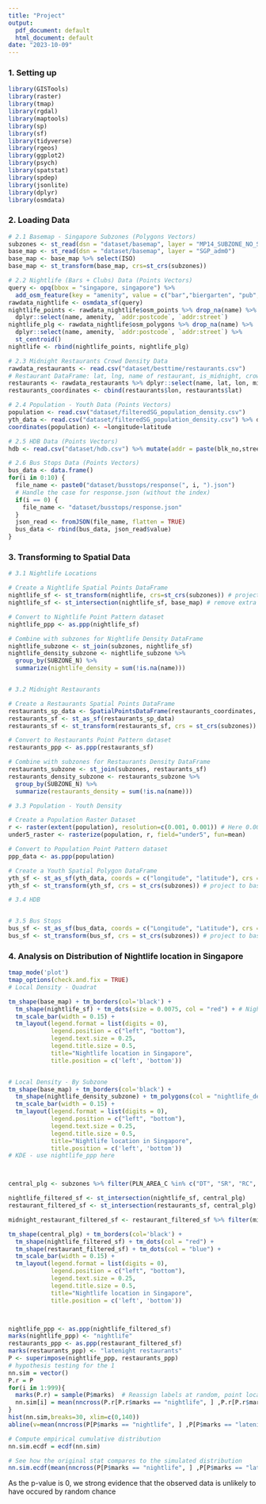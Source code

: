 ```yaml
---
title: "Project"
output:
  pdf_document: default
  html_document: default
date: "2023-10-09"
---
```

### 1. Setting up
```r
library(GISTools)
library(raster)
library(tmap)
library(rgdal) 
library(maptools) 
library(sp)
library(sf)
library(tidyverse)
library(rgeos)
library(ggplot2)
library(psych)
library(spatstat)
library(spdep)
library(jsonlite)
library(dplyr)
library(osmdata)
```

### 2. Loading Data
```r

# 2.1 Basemap - Singapore Subzones (Polygons Vectors)
subzones <- st_read(dsn = "dataset/basemap", layer = "MP14_SUBZONE_NO_SEA_PL")
base_map <- st_read(dsn = "dataset/basemap", layer = "SGP_adm0")
base_map <- base_map %>% select(ISO)
base_map <- st_transform(base_map, crs=st_crs(subzones))

# 2.2 Nightlife (Bars + Clubs) Data (Points Vectors)
query <- opq(bbox = "singapore, singapore") %>% 
  add_osm_feature(key = "amenity", value = c("bar","biergarten", "pub", "nightclub"))
rawdata_nightlife <- osmdata_sf(query)
nightlife_points <- rawdata_nightlife$osm_points %>% drop_na(name) %>%
  dplyr::select(name, amenity, `addr:postcode`, `addr:street`) 
nightlife_plg <- rawdata_nightlife$osm_polygons %>% drop_na(name) %>%
  dplyr::select(name, amenity, `addr:postcode`, `addr:street`) %>%
  st_centroid()
nightlife <- rbind(nightlife_points, nightlife_plg)

# 2.3 Midnight Restaurants Crowd Density Data
rawdata_restaurants <- read.csv("dataset/besttime/restaurants.csv")
# Restaurant DataFrame: lat, lng, name of restaurant, is_midnight, crowd density on fri and sat
restaurants <- rawdata_restaurants %>% dplyr::select(name, lat, lon, midnight_restaurant, fri_cd, sat_cd)
restaurants_coordinates <- cbind(restaurants$lon, restaurants$lat)

# 2.4 Population - Youth Data (Points Vectors)
population <- read.csv("dataset/filteredSG_population_density.csv")
yth_data <- read.csv("dataset/filteredSG_population_density.csv") %>% dplyr::select(longitude, latitude, youth)
coordinates(population) <- ~longitude+latitude

# 2.5 HDB Data (Points Vectors)
hdb <- read.csv("dataset/hdb.csv") %>% mutate(addr = paste(blk_no,street)) %>% dplyr::select(addr,lat,lng)

# 2.6 Bus Stops Data (Points Vectors)
bus_data <- data.frame()
for(i in 0:10) {
  file_name <- paste0("dataset/busstops/response(", i, ").json")
  # Handle the case for response.json (without the index)
  if(i == 0) {
    file_name <- "dataset/busstops/response.json"
  }
  json_read <- fromJSON(file_name, flatten = TRUE)
  bus_data <- rbind(bus_data, json_read$value)
}

```

### 3. Transforming to Spatial Data

```r
# 3.1 Nightlife Locations

# Create a Nightlife Spatial Points DataFrame
nightlife_sf <- st_transform(nightlife, crs=st_crs(subzones)) # project to basemap's CRS
nightlife_sf <- st_intersection(nightlife_sf, base_map) # remove extra points

# Convert to Nightlife Point Pattern dataset
nightlife_ppp <- as.ppp(nightlife_sf)

# Combine with subzones for Nightlife Density DataFrame
nightlife_subzone <- st_join(subzones, nightlife_sf)
nightlife_density_subzone <- nightlife_subzone %>%
  group_by(SUBZONE_N) %>%
  summarize(nightlife_density = sum(!is.na(name)))


# 3.2 Midnight Restaurants

# Create a Restaurants Spatial Points DataFrame
restaurants_sp_data <- SpatialPointsDataFrame(restaurants_coordinates, data = data.frame(restaurants), proj4string = CRS("+proj=longlat +datum=WGS84"))
restaurants_sf <- st_as_sf(restaurants_sp_data)
restaurants_sf <- st_transform(restaurants_sf, crs = st_crs(subzones)) # project to basemap's CRS

# Convert to Restaurants Point Pattern dataset
restaurants_ppp <- as.ppp(restaurants_sf)

# Combine with subzones for Restaurants Density DataFrame
restaurants_subzone <- st_join(subzones, restaurants_sf)
restaurants_density_subzone <- restaurants_subzone %>%
  group_by(SUBZONE_N) %>%
  summarize(restaurants_density = sum(!is.na(name)))

# 3.3 Population - Youth Density

# Create a Population Raster Dataset
r <- raster(extent(population), resolution=c(0.001, 0.001)) # Here 0.001 is an example resolution. Adjust as necessary.
under5_raster <- rasterize(population, r, field="under5", fun=mean)

# Convert to Population Point Pattern dataset
ppp_data <- as.ppp(population)

# Create a Youth Spatial Polygon DataFrame
yth_sf <- st_as_sf(yth_data, coords = c("longitude", "latitude"), crs = 4326)
yth_sf <- st_transform(yth_sf, crs = st_crs(subzones)) # project to basemap's CRS

# 3.4 HDB


# 3.5 Bus Stops
bus_sf <- st_as_sf(bus_data, coords = c("Longitude", "Latitude"), crs = 4326)
bus_sf <- st_transform(bus_sf, crs = st_crs(subzones)) # project to basemap's CRS


```

### 4. Analysis on Distribution of Nightlife location in Singapore
```r
tmap_mode('plot')
tmap_options(check.and.fix = TRUE)
# Local Density - Quadrat

tm_shape(base_map) + tm_borders(col='black') + 
  tm_shape(nightlife_sf) + tm_dots(size = 0.0075, col = "red") + # Nightlife locations
  tm_scale_bar(width = 0.15) +
  tm_layout(legend.format = list(digits = 0),
            legend.position = c("left", "bottom"),
            legend.text.size = 0.25, 
            legend.title.size = 0.5,
            title="Nightlife location in Singapore",
            title.position = c('left', 'bottom'))


# Local Density - By Subzone
tm_shape(base_map) + tm_borders(col='black') + 
  tm_shape(nightlife_density_subzone) + tm_polygons(col = "nightlife_density") + 
  tm_scale_bar(width = 0.15) +
  tm_layout(legend.format = list(digits = 0),
            legend.position = c("left", "bottom"),
            legend.text.size = 0.25, 
            legend.title.size = 0.5,
            title="Nightlife location in Singapore",
            title.position = c('left', 'bottom'))
# KDE - use nightlife_ppp here




```

```r
central_plg <- subzones %>% filter(PLN_AREA_C %in% c("DT", "SR", "RC", "OT") | SUBZONE_N %in% c("LAVENDER"))

nightlife_filtered_sf <- st_intersection(nightlife_sf, central_plg)
restaurant_filtered_sf <- st_intersection(restaurants_sf, central_plg)

midnight_restaurant_filtered_sf <- restaurant_filtered_sf %>% filter(midnight_restaurant == 'True')

tm_shape(central_plg) + tm_borders(col='black') + 
  tm_shape(nightlife_filtered_sf) + tm_dots(col = "red") + 
  tm_shape(restaurant_filtered_sf) + tm_dots(col = "blue") +
  tm_scale_bar(width = 0.15) +
  tm_layout(legend.format = list(digits = 0),
            legend.position = c("left", "bottom"),
            legend.text.size = 0.25, 
            legend.title.size = 0.5,
            title="Nightlife location in Singapore",
            title.position = c('left', 'bottom'))



nightlife_ppp <- as.ppp(nightlife_filtered_sf)
marks(nightlife_ppp) <- "nightlife"
restaurants_ppp <- as.ppp(restaurant_filtered_sf)
marks(restaurants_ppp) <- "latenight restaurants"
P <- superimpose(nightlife_ppp, restaurants_ppp)
# hypothesis testing for the 1
nn.sim = vector()
P.r = P
for(i in 1:999){
  marks(P.r) = sample(P$marks)  # Reassign labels at random, point locations don't change
  nn.sim[i] = mean(nncross(P.r[P.r$marks == "nightlife", ] ,P.r[P.r$marks == "latenight restaurants", ])$dist)
}
hist(nn.sim,breaks=30, xlim=c(0,140))
abline(v=mean(nncross(P[P$marks == "nightlife", ] ,P[P$marks == "latenight restaurants", ])$dist),col="red")

# Compute empirical cumulative distribution
nn.sim.ecdf = ecdf(nn.sim)

# See how the original stat compares to the simulated distribution
nn.sim.ecdf(mean(nncross(P[P$marks == "nightlife", ] ,P[P$marks == "latenight restaurants", ])$dist)) 

```

As the p-value is 0, we  strong evidence that the observed data is unlikely to have occured by random chance